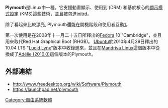 {{noteTA
|G1=IT
}}
{{Not|普利茅斯}}
{{Infobox software
| name                   = Plymouth
| logo                   = 
| screenshot             = Fedora10 plymouth.png
| screenshot size        = 220px
| caption                =
| collapsible            =
| author                 =
| developer              =
| released               = {{Start date and age|2008|05|30}}
| discontinued           =
| latest release version = 0.9.5
| latest release date    = {{Release date and age|2020|07|08}}
| latest preview version =
| latest preview date    = <!-- {{Start date and age|YYYY|MM|DD}} -->
| frequently updated     =
| programming language   = [[C語言|C]]
| operating system       = [[Linux|Linux]]
| platform               =
| size                   =
| language               =
| status                 = 進行中
| genre                  = {{link-en|Bootsplash|Bootsplash}}
| license                = [[GNU通用公共授權條款#GPLv2|GNU通用公共授權條款第二版]]
| website                = [http://www.freedesktop.org/wiki/Software/Plymouth Plymouth in freedesktop.org]
}}
'''Plymouth'''是Linux中一種{{link-en|Bootsplash|Bootsplash}}。它支援動畫顯示、使用到{{link-en|Direct Rendering Manager|Direct Rendering Manager}} (DRM) 和基於核心的[[顯示模式設定|顯示模式設定]] (KMS)這些技術，並且被包進[[initrd|initrd]]。

除了看起來比較漂亮, Plymouth還能在開機階段和使用者互動[http://ubuntuforums.org/showpost.php?p=9153814&postcount=30]{{Wayback|url=http://ubuntuforums.org/showpost.php?p=9153814&postcount=30 |date=20121011171435 }}。

第一次使用是在2008年十一月二十五日所釋出的[[Fedora_(作業系統)|Fedora]] 10 "Cambridge"，並且用來取代Red Hat Graphical Boot (RHGB)。 [[Ubuntu|Ubuntu]]於2010年4月29日釋出的10.04 LTS "[[Ubuntu發行版列表#Ubuntu_10.04_LTS_(Lucid_Lynx)|Lucid Lynx]]"版本中收錄進來，並且在[[Mandriva_Linux|Mandriva Linux]]這個版本中從{{link-en|splashy|splashy}}換成了[https://web.archive.org/web/20130308191556/http://wiki.mandriva.com/en/2010.0_Notes#Plymouth Adélie (2010.0)]這個版本的Plymouth。

==外部連結==
{{Portal|自由軟體}}
* http://www.freedesktop.org/wiki/Software/Plymouth{{Wayback|url=http://www.freedesktop.org/wiki/Software/Plymouth |date=20130325082615 }}
* https://launchpad.net/plymouth{{Wayback|url=https://launchpad.net/plymouth |date=20130618064658 }}

{{Freedesktop.org}}

{{Software-stub}}

[[Category:自由系統軟體|Category:自由系統軟體]]